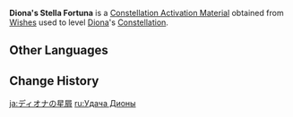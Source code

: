 {{Item Infobox
|id           = 001139
|image        = Item Stella Fortuna (4 Star).png
|type         = Constellation Activation Materials
|group        = Stella Fortuna
|quality      = 4
|description  = [[Diona]]'s Constellation Activation Material
|source1      = [[Wishes]]
}}
'''Diona's Stella Fortuna''' is a [[Constellation Activation Material]] obtained from [[Wishes]] used to level [[Diona]]'s [[Constellation]].

==Other Languages==
{{Other Languages
|en      = Diona's Stella Fortuna
|zhs     = 迪奥娜的命星
|zhs_rm  = Dí'àonà de Mìngxīng
|zht     = 迪奧娜的命星
|zht_rm  = Dí'àonà de Mìngxīng
|zh_tl   = Diona's {{Lex|Stella Fortuna|zh}}
|ja      = ディオナの星屑
|ja_rm   = Diona no Hoshikuzu
|ja_tl   = Diona's {{Lex|Stella Fortuna|ja}}
|ko      = 디오나의 운명의 별
|ko_rm   = Diona-ui Unmyeong-ui Byeol
|ko_tl   = Diona's {{Lex|Stella Fortuna|ko}}
|es      = Stella Fortuna de Diona
|es_tl   = Diona's Stella Fortuna
|fr      = Stella Fortuna de Diona
|fr_tl   = Diona's Stella Fortuna
|ru      = <!--Удача Диона-->
|ru_tl   = <!--Diona's {{Lex|Stella Fortuna|ru}}-->
|th      = ดวงดาวแห่งชีวิตของ Diona
|th_rm   = Duangdao haeng Chiwit khong Diona
|th_tl   = Diona's {{Lex|Stella Fortuna|th}}
|vi      = Chòm Sao Của Diona
|vi_tl   = Diona's {{Lex|Stella Fortuna|vi}}
|de      = Stella Fortuna von Diona
|de_tl   = Diona's Stella Fortuna
|id      = Diona's Stella Fortuna
|pt      = <!--Constelação de Diona/Stella Fortuna de Diona-->
|pt_tl   = <!--Diona's Stella Fortuna-->
|tr      = <!--Diona' Yaşam Yıldızı-->
|tr_tl   = <!--Diona's Stella Fortuna-->
|it      = Stella Fortuna di Diona
|it_tl   = Diona's Stella Fortuna
}}

==Change History==
{{Change History|1.1}}

[[ja:ディオナの星屑]]
[[ru:Удача Дионы]]